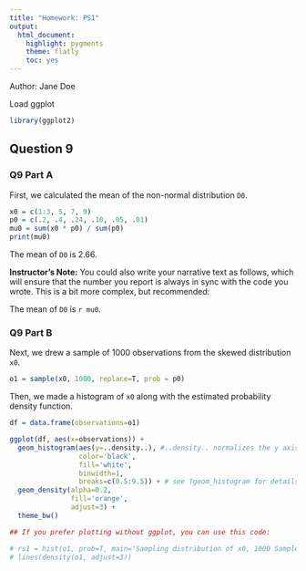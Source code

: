 ```yaml
---
title: "Homework: PS1"
output:
  html_document:
    highlight: pygments
    theme: flatly
    toc: yes
---
```


Author: Jane Doe

Load ggplot

```r
library(ggplot2)
```


Question 9
-----------------------------------------

### Q9 Part A

First, we calculated the mean of the non-normal distribution `D0`. 
  
```r
x0 = c(1:3, 5, 7, 9)
p0 = c(.2, .4, .24, .10, .05, .01)
mu0 = sum(x0 * p0) / sum(p0)
print(mu0)
```

The mean of `D0` is 2.66.

**Instructor's Note:** You could also write your narrative text as follows, which will ensure that the number you report is always in sync with the code you wrote. This is a bit more complex, but recommended:

The mean of `D0` is `r mu0`.

### Q9 Part B 

Next, we drew a sample of 1000 observations from the skewed distribution `x0`.
  
```r
o1 = sample(x0, 1000, replace=T, prob = p0)
```

Then, we made a histogram of `x0` along with the estimated probability density function.

```r
df = data.frame(observations=o1)

ggplot(df, aes(x=observations)) +
  geom_histogram(aes(y=..density..), #..density.. normalizes the y axis to the density (i.e. counts / total)
                 color='black',
                 fill='white',
                 binwidth=1,
                 breaks=c(0.5:9.5)) + # see ?geom_histogram for details
  geom_density(alpha=0.2,
               fill='orange',
               adjust=3) +
  theme_bw()

## If you prefer plotting without ggplot, you can use this code:

# rs1 = hist(o1, prob=T, main='Sampling distribution of x0, 1000 Samples')
# lines(density(o1, adjust=3))
```
